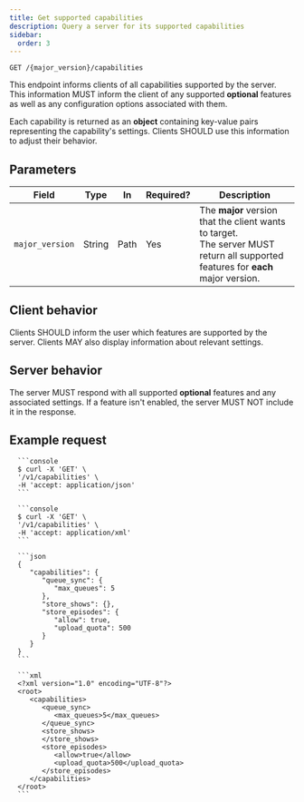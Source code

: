 ```yaml
---
title: Get supported capabilities
description: Query a server for its supported capabilities
sidebar:
  order: 3
---
```



<CoreAction />

```
GET /{major_version}/capabilities
```

This endpoint informs clients of all capabilities supported by the server. This information MUST inform the client of any supported **optional** features as well as any configuration options associated with them.

Each capability is returned as an **object** containing key-value pairs representing the capability's settings. Clients SHOULD use this information to adjust their behavior.

## Parameters

| Field           | Type   | In   | Required? | Description                                                                                                                      |
| --------------- | ------ | ---- | --------- | -------------------------------------------------------------------------------------------------------------------------------- |
| `major_version` | String | Path | Yes       | The **major** version that the client wants to target. <br /> The server MUST return all supported features for **each** major version. |

## Client behavior

Clients SHOULD inform the user which features are supported by the server. Clients MAY also display information about relevant settings.

## Server behavior

The server MUST respond with all supported **optional** features and any associated settings. If a feature isn't enabled, the server MUST NOT include it in the response.

## Example request

<Tabs>
   <TabItem label="JSON">

      ```console
      $ curl -X 'GET' \
      '/v1/capabilities' \
      -H 'accept: application/json'
      ```

   </TabItem>
   <TabItem label="XML">

      ```console
      $ curl -X 'GET' \
      '/v1/capabilities' \
      -H 'accept: application/xml'
      ```

   </TabItem>
</Tabs>

<Tabs>
   <TabItem label="JSON">

      ```json
      {
         "capabilities": {
            "queue_sync": {
               "max_queues": 5
            },
            "store_shows": {},
            "store_episodes": {
               "allow": true,
               "upload_quota": 500
            }
         }
      }
      ```

   </TabItem>
   <TabItem label="XML">

      ```xml
      <?xml version="1.0" encoding="UTF-8"?>
      <root>
         <capabilities>
            <queue_sync>
               <max_queues>5</max_queues>
            </queue_sync>
            <store_shows>
            </store_shows>
            <store_episodes>
               <allow>true</allow>
               <upload_quota>500</upload_quota>
            </store_episodes>
         </capabilities>
      </root>
      ```

   </TabItem>
</Tabs>
